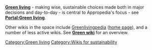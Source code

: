 '''[[Green living]]''' - making wise, sustainable choices made both in major decisions and day-to-day - is central to Appropedia's focus - see '''[[Portal:Green living]]'''.

Other wikis in the space include [[Greenlivingpedia]] ([[Greenlivingpedia:|home page]]), and a number of less active wikis. See '''[[Green wiki]]''' for an overview.


[[Category:Green living]]
[[Category:Wikis for sustainability]]
